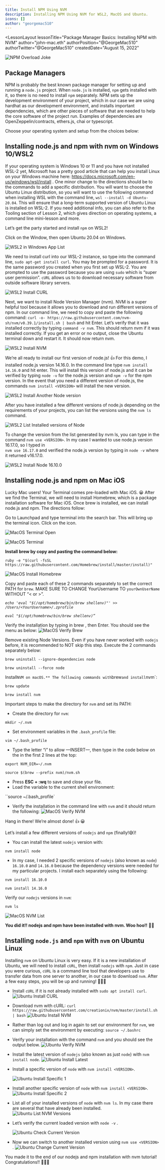 ```yaml
---
title: Install NPM Using NVM
description: Installing NPM Using NVM for WSL2, MacOS and Ubuntu.
icons: []
author: "georgemac510"
---
```



<LessonLayout
   lessonTitle="Package Manager Basics: Installing NPM with NVM" 
   author="john-mac.eth"
   authorPosition="@GeorgeMac510"
   authorTwitter="@GeorgeMac510"
   createdDate="August 15, 2022"
>

![NPM Overload Joke](/assets/lessons/install_npm/npm-jokes-1.png)

## Package Managers

NPM is probably the best known package manager for setting up and running a
`node.js` project. When `node.js` is installed, `npm` gets installed with it, so
there is no need to install `npm` separately. NPM sets up the development
environment of your project, which in our case we are using hardhat as our
development environment, and installs important dependencies, which are other
pieces of software that are needed to help the core software of the project run.
Examples of dependencies are OpenZeppelin/contracts, ethers.js, chai or
typescript.

Choose your operating system and setup from the choices below:

## Installing node.js and npm with nvm on Windows 10/WSL2

If your operating system is Windows 10 or 11 and you have not installed WSL-2
yet, Microsoft has a pretty good article that can help you install Linux on your
Windows machine here: https://docs.microsoft.com/en-us/windows/wsl/install . One
minor change to the directions should be to the commands to add a specific
distribution. You will want to choose the Ubuntu Linux distribution, so you will
want to use the following command when installing WSL with the command line,
`wsl --install -d Ubuntu-20.04`. This will ensure that a long-term supported
version of Ubuntu Linux is installed on WSL-2. If you need additional info, you
can also refer to the Tooling section of Lesson 2, which gives direction on
operating systems, a command line mini-lesson and more.

Let’s get the party started and install `npm` on WSL2!

Click on the Window, then open Ubuntu 20.04 on Windows.

![WSL2 in Windows App List](/assets/lessons/install_npm/WSL2-open.PNG)

We need to install curl into our WSL-2 instance, so type into the command line,
`sudo apt-get install curl`. You may be prompted for a password. It is the same
password you created when you first set up WSL-2. You are prompted to use the
password because you are using `sudo` which is “super user permission”. `cURL`
allows us to to download necessary software from outside software library
servers.

![WSL2 Install CURL](/assets/lessons/install_npm/WSL2-install-curl.PNG)

Next, we want to install Node Version Manager (nvm). NVM is a super helpful tool
because it allows you to download and run different versions of npm. In our
command line, we need to copy and paste the following command:
`curl -o- https://raw.githubusercontent.com/nvm-sh/nvm/v0.39.1/install.sh | bash`
and hit Enter. Let’s verify that it was installed correctly by typing
`command -v nvm`. This should return nvm if it was installed correctly. If you
get an error or no output, close the Ubuntu terminal down and restart it. It
should now return nvm.

![WSL2 Install NVM](/assets/lessons/install_npm/WSL2-install-nvm.PNG)

We’re all ready to install our first version of node.js! 👍 For this demo, I
installed node.js version 14.16.0. In the command line type
`nvm install 14.16.0` and hit enter. This will install this version of node.js
and it can be verified by typing `node -v` for the node.js version and `npm -v`
for the npm version. In the event that you need a different version of node.js,
the commands `nvm install <VERSION>` will install the new version.

![WSL2 Install Another Node version](/assets/lessons/install_npm/WSL2-install-another-version.PNG)

After you have installed a few different versions of node.js depending on the
requirements of your projects, you can list the versions using the `nvm ls`
command.

![WSL2 List Installed versions of Node](/assets/lessons/install_npm/WSL2-list-versions.PNG)

To change the version from the list generated by nvm ls, you can type in the
command `nvm use <VERSION>`. In my case I wanted to use node.js version 16.17.0,
so I typed in  
`nvm use 16.17.0` and verified the node.js version by typing in `node -v` where
it returned v16.17.0.

![WSL2 Install Node 16.10.0](/assets/lessons/install_npm/WSL2-use-16.16.0.PNG)

## Installing node.js and npm on Mac iOS

Lucky Mac users! Your Terminal comes pre-loaded with Mac iOS. 😀 After we find
the Terminal, we will need to install Homebrew, which is a package installation
software for Mac iOS. Once brew is installed, we can install node.js and npm.
The directions follow:

Go to Launchpad and type terminal into the search bar. This will bring up the
terminal icon. Click on the icon.

![MacOS Terminal Open](/assets/lessons/install_npm/terminal0.png)

![MacOS Terminal](/assets/lessons/install_npm/terminal3.png)

**Install brew by copy and pasting the command below:**

`ruby -e "$(curl -fsSL https://raw.githubusercontent.com/Homebrew/install/master/install)"`

![MacOS Install Homebrew](/assets/lessons/install_npm/MacOS-install-brew2.png)

Copy and paste each of these 2 commands separately to set the correct PATH for
`brew`. MAKE SURE TO CHANGE YourUsername TO `yourOwnUserName` WITHOUT “< or >”.

_`echo 'eval "$(/opt/homebrew/bin/brew shellenv)"' >> /Users/<YourUsername>/.zprofile`_

_`eval "$(/opt/homebrew/bin/brew shellenv)”`_

Verify the installation by typing in brew , then Enter. You should see the menu
as below: ![MacOS Verify Brew](/assets/lessons/install_npm/MacOS-nvm-ls2.png)

Remove existing Node Versions. Even if you have never worked with `nodejs`
before, it is recommended to NOT skip this step. Execute the 2 commands
separately below:

`brew uninstall --ignore-dependencies node`

`brew uninstall --force node`

Install`NVM on macOS.** The following commands with`brew`and install`nvm`:

`brew update`

`brew install nvm`

Important steps to make the directory for `nvm` and set its PATH:

- Create the directory for `nvm`:

`mkdir ~/.nvm`

- Set environment variables in the `.bash_profile` file:

`vim ~/.bash_profile`

- Type the letter “i” to allow —INSERT—, then type in the code below on the in
  the first 2 lines at the top:

`export NVM_DIR=~/.nvm`

`source $(brew --prefix nvm)/nvm.sh`

- Press **ESC + :wq** to save and close your file.
- Load the variable to the current shell environment:

``source ~/.bash_profile`

- Verify the installation in the command line with `nvm` and it should return
  the following:
  ![MacOS Verify NVM](/assets/lessons/install_npm/MacOS-nvm-version.png)

Hang in there! We’re almost done! 👍 😀

Let’s install a few different versions of `nodejs` and `npm` (finally!😅)!

- You can install the latest `nodejs` version with:

`nvm install node`

- In my case, I needed 2 specific versions of `nodejs` (also known as `node`)
  `16.10.0` and `14.16.0` because the dependency versions were needed for my
  particular projects. I install each separately using the following:

`nvm install 16.10.0`

`nvm install 14.16.0`

Verify our `nodejs` versions in `nvm`:

`nvm ls`

![MacOS NVM List](/assets/lessons/install_npm/MacOS-nvm-ls2.png)

**You did it!! nodejs and npm have been installed with nvm. Woo hoo!!** 🎉💥

## Installing `node.js` and `npm` with `nvm` on Ubuntu Linux

Installing `nvm` on Ubuntu Linux is very easy. If it is a new installation of
Ubuntu, we will need to install `cURL`, then install `nodejs` with `npm`. Just
in case you were curious, `cURL` is a command line tool that developers use to
transfer data from one server to another, in our case to download `nvm`. After a
few easy steps, you will be up and running! 🏃🏾‍♀️

- Install `cURL` if it is not already installed with `sudo apt install curl`.
  ![Ubuntu Install CURL](/assets/lessons/install_npm/UB-install-curl.png)

- Download nvm with cURL:
  `curl https://raw.githubusercontent.com/creationix/nvm/master/install.sh | bash`
  ![Ubuntu Install NVM](/assets/lessons/install_npm/UB-install-nvm-curl.png)

- Rather than log out and log in again to set our environment for `nvm`, we can
  simply set the environment by executing: `source ~/.bashrc`

- Verify your installation with the command `nvm` and you should see the output
  below.
  ![Ubuntu Verify NVM](/assets/lessons/install_npm/UB-check-nvm-version.png)

- Install the latest version of `nodejs` (also known as just `node`) with
  `nvm install node`.
  ![Ubuntu Install Latest](/assets/lessons/install_npm/UB-nvm-install-node.png)

- Install a specific version of `node` with `nvm install <VERSION>`.

  ![Ubuntu Install Specific 1](/assets/lessons/install_npm/UB-install-16.16.0.png)

- Install another specific version of `node` with `nvm install <VERSION>`.
  ![Ubuntu Install Specific 2](/assets/lessons/install_npm/UB-install-14.12.0.png)

- List all of your installed versions of `node` with `nvm ls`. In my case there
  are several that have already been installed.
  ![Ubuntu List NVM Versions](/assets/lessons/install_npm/UB-nvm-ls.png)

- Let’s verify the current loaded version with `node -v` .

  ![Ubuntu Check Current Version](/assets/lessons/install_npm/UB-node-v.png)

- Now we can switch to another installed version using `nvm use <VERSION>` .
  ![Ubuntu Change Current Version](/assets/lessons/install_npm/UB-nvm-use.png)

You made it to the end of our nodejs and npm installation with nvm tutorial!  
Congratulations!! 🎉💥🥇

</LessonLayout>
